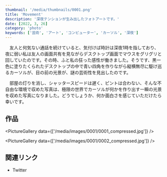 ```yaml
---
thumbnail: '/media/thumbnails/0001.png'
title: 'Movement'
description: '深夜テンションが生み出したフォトアートです。'
date: [2022, 3, 26]
category: 'photo'
keywords: ['芸術', 'アート', 'コンピューター', 'カーソル', '深夜']
---
```


　友人と何気ない通話を続けていると、気付けば時計は深夜1時を指しており、夜に弱い私は友人の画面共有を見ながらデスクトップ画面でマウスをグリグリと回していたのです。その時、ふと私の狂った感性が働きました。そうです、黒一色に塗りたくられたデスクトップの中で青い四角を作りながら縦横無尽に駆け巡るカーソルが、目の前の光景が、謎の芸術性を見出したのです。

　部屋の灯りを消し、シャッタースピードは遅く、ピントは合わない、そんな不自由な環境で収めた写真は、極限の世界でカーソルが何かを作り出す一瞬の光景を収めた写真になりました。どうでしょうか、何か面白さを感じていただけたら幸いです。

## 作品

<PictureGallery data={['/media/images/0001/0001_compressed.jpg']} />

<PictureGallery data={['/media/images/0001/0002_compressed.jpg']} />

## 関連リンク

- <Link href='https://twitter.com/indFunction/status/1511517929099390979?s=20&t=g5avCo9xxppW8M-hhacIOA'>Twitter</Link>
